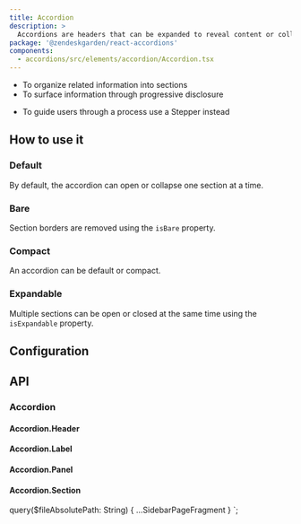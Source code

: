 ```yaml
---
title: Accordion
description: >
  Accordions are headers that can be expanded to reveal content or collapsed to hide it.
package: '@zendeskgarden/react-accordions'
components:
  - accordions/src/elements/accordion/Accordion.tsx
---
```


<Usage>
  <Use>
    <ul>
      <li>To organize related information into sections</li>
      <li>To surface information through progressive disclosure</li>
    </ul>
  </Use>
  <Misuse>
    <ul>
      <li>
        <Markdown>To guide users through a process use a Stepper instead</Markdown>
      </li>
    </ul>
  </Misuse>
</Usage>

## How to use it

### Default

By default, the accordion can open or collapse one section at a time.


<CodeExample code={AccordionDefaultCode}>
  <AccordionDefault />
</CodeExample>

### Bare

Section borders are removed using the `isBare` property.


<CodeExample code={AccordionBareCode}>
  <AccordionBare />
</CodeExample>

### Compact

An accordion can be default or compact.


<CodeExample code={AccordionCompactCode}>
  <AccordionCompact />
</CodeExample>

### Expandable

Multiple sections can be open or closed at the same time using the `isExpandable` property.


<CodeExample code={AccordionExpandableCode}>
  <AccordionExpandable />
</CodeExample>

## Configuration

<Configuration reactPackage={props.data.mdx.package} components={props.data.mdx.components} />

## API

### Accordion

<PropSheet components={props.data.mdx.components} componentName="accordion" />

#### Accordion.Header

#### Accordion.Label

#### Accordion.Panel

#### Accordion.Section


  query($fileAbsolutePath: String) {
    ...SidebarPageFragment
  }
`;
